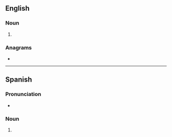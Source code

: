 ==English==

===Noun===
{{head|en|noun plural form}}

# {{plural of|mojo|lang=en}}

===Anagrams===
* {{l|en|jomos}}

----

==Spanish==

===Pronunciation===
* {{es-IPA}}

===Noun===
{{head|es|noun form}}

# {{plural of|mojo|lang=es}}